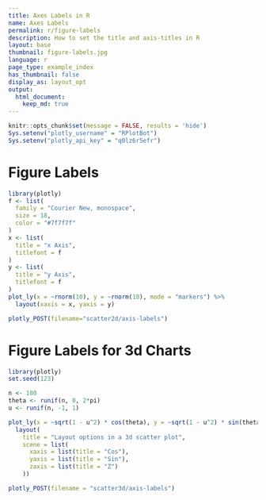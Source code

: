 ```yaml
---
title: Axes Labels in R
name: Axes Labels
permalink: r/figure-labels
description: How to set the title and axis-titles in R
layout: base
thumbnail: figure-labels.jpg
language: r
page_type: example_index
has_thumbnail: false
display_as: layout_opt
output: 
  html_document:
    keep_md: true
---
```


```r
knitr::opts_chunk$set(message = FALSE, results = 'hide')
Sys.setenv("plotly_username" = "RPlotBot")
Sys.setenv("plotly_api_key" = "q0lz6r5efr")
```

# Figure Labels

```r
library(plotly)
f <- list(
  family = "Courier New, monospace",
  size = 18,
  color = "#7f7f7f"
)
x <- list(
  title = "x Axis",
  titlefont = f
)
y <- list(
  title = "y Axis",
  titlefont = f
)
plot_ly(x = ~rnorm(10), y = ~rnorm(10), mode = "markers") %>%
  layout(xaxis = x, yaxis = y)
```

```r
plotly_POST(filename="scatter2d/axis-labels")
```

# Figure Labels for 3d Charts

```r
library(plotly)
set.seed(123)

n <- 100
theta <- runif(n, 0, 2*pi)
u <- runif(n, -1, 1)

plot_ly(x = ~sqrt(1 - u^2) * cos(theta), y = ~sqrt(1 - u^2) * sin(theta), z = ~u) %>%
  layout(
    title = "Layout options in a 3d scatter plot",
    scene = list(
      xaxis = list(title = "Cos"), 
      yaxis = list(title = "Sin"), 
      zaxis = list(title = "Z")
    ))
```

```r
plotly_POST(filename = "scatter3d/axis-labels")
```